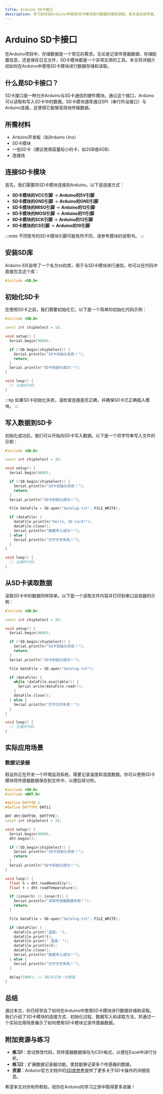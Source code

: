 ```yaml
---
title: Arduino SD卡接口
description: 学习如何在Arduino中使用SD卡模块进行数据存储和读取。本文适合初学者，包含代码示例、实际应用场景和总结。
---
```


# Arduino SD卡接口

在Arduino项目中，存储数据是一个常见的需求。无论是记录传感器数据、存储配置信息，还是保存日志文件，SD卡模块都是一个非常实用的工具。本文将详细介绍如何在Arduino中使用SD卡模块进行数据存储和读取。

## 什么是SD卡接口？

SD卡接口是一种允许Arduino与SD卡通信的硬件模块。通过这个接口，Arduino可以读取和写入SD卡中的数据。SD卡模块通常通过SPI（串行外设接口）与Arduino连接，这使得它能够高效地传输数据。

## 所需材料

- Arduino开发板（如Arduino Uno）
- SD卡模块
- 一张SD卡（建议使用容量较小的卡，如2GB或4GB）
- 连接线

## 连接SD卡模块

首先，我们需要将SD卡模块连接到Arduino。以下是连接方式：

- **SD卡模块的VCC引脚** -> **Arduino的5V引脚**
- **SD卡模块的GND引脚** -> **Arduino的GND引脚**
- **SD卡模块的MISO引脚** -> **Arduino的12引脚**
- **SD卡模块的MOSI引脚** -> **Arduino的11引脚**
- **SD卡模块的SCK引脚** -> **Arduino的13引脚**
- **SD卡模块的CS引脚** -> **Arduino的10引脚**

:::note
不同型号的SD卡模块引脚可能有所不同，请参考模块的说明书。
:::

## 安装SD库

Arduino IDE自带了一个名为`SD`的库，用于与SD卡模块进行通信。你可以在代码中直接包含这个库：

```cpp
#include <SD.h>
```

## 初始化SD卡

在使用SD卡之前，我们需要初始化它。以下是一个简单的初始化代码示例：

```cpp
#include <SD.h>

const int chipSelect = 10;

void setup() {
  Serial.begin(9600);

  if (!SD.begin(chipSelect)) {
    Serial.println("SD卡初始化失败！");
    return;
  }
  Serial.println("SD卡初始化成功！");
}

void loop() {
  // 主循环代码
}
```

:::tip
如果SD卡初始化失败，请检查连接是否正确，并确保SD卡已正确插入模块。
:::

## 写入数据到SD卡

初始化成功后，我们可以开始向SD卡写入数据。以下是一个将字符串写入文件的示例：

```cpp
#include <SD.h>

const int chipSelect = 10;

void setup() {
  Serial.begin(9600);

  if (!SD.begin(chipSelect)) {
    Serial.println("SD卡初始化失败！");
    return;
  }
  Serial.println("SD卡初始化成功！");

  File dataFile = SD.open("datalog.txt", FILE_WRITE);

  if (dataFile) {
    dataFile.println("Hello, SD Card!");
    dataFile.close();
    Serial.println("数据写入成功！");
  } else {
    Serial.println("打开文件失败！");
  }
}

void loop() {
  // 主循环代码
}
```

## 从SD卡读取数据

读取SD卡中的数据同样简单。以下是一个读取文件内容并打印到串口监视器的示例：

```cpp
#include <SD.h>

const int chipSelect = 10;

void setup() {
  Serial.begin(9600);

  if (!SD.begin(chipSelect)) {
    Serial.println("SD卡初始化失败！");
    return;
  }
  Serial.println("SD卡初始化成功！");

  File dataFile = SD.open("datalog.txt");

  if (dataFile) {
    while (dataFile.available()) {
      Serial.write(dataFile.read());
    }
    dataFile.close();
  } else {
    Serial.println("打开文件失败！");
  }
}

void loop() {
  // 主循环代码
}
```

## 实际应用场景

### 数据记录器

假设你正在开发一个环境监测系统，需要记录温度和湿度数据。你可以使用SD卡模块将传感器数据保存到文件中，以便后续分析。

```cpp
#include <SD.h>
#include <DHT.h>

#define DHTPIN 2
#define DHTTYPE DHT11

DHT dht(DHTPIN, DHTTYPE);
const int chipSelect = 10;

void setup() {
  Serial.begin(9600);
  dht.begin();

  if (!SD.begin(chipSelect)) {
    Serial.println("SD卡初始化失败！");
    return;
  }
  Serial.println("SD卡初始化成功！");
}

void loop() {
  float h = dht.readHumidity();
  float t = dht.readTemperature();

  if (isnan(h) || isnan(t)) {
    Serial.println("读取传感器数据失败！");
    return;
  }

  File dataFile = SD.open("datalog.txt", FILE_WRITE);

  if (dataFile) {
    dataFile.print("温度: ");
    dataFile.print(t);
    dataFile.print(" 湿度: ");
    dataFile.println(h);
    dataFile.close();
    Serial.println("数据写入成功！");
  } else {
    Serial.println("打开文件失败！");
  }

  delay(5000); // 每5秒记录一次数据
}
```

## 总结

通过本文，你已经学会了如何在Arduino中使用SD卡模块进行数据存储和读取。我们介绍了SD卡模块的连接方式、初始化过程、数据写入和读取方法，并通过一个实际应用场景展示了如何使用SD卡模块记录传感器数据。

## 附加资源与练习

- **练习1**：尝试修改代码，将传感器数据保存为CSV格式，以便在Excel中进行分析。
- **练习2**：扩展数据记录器功能，使其能够记录多个传感器的数据。
- **资源**：Arduino官方文档中的[SD库参考](https://www.arduino.cc/en/Reference/SD)提供了更多关于SD卡操作的详细信息。

希望本文对你有所帮助，祝你在Arduino的学习之旅中取得更多进展！